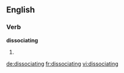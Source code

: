 ==English==

===Verb===
'''dissociating'''

# {{present participle of|[[dissociate]]}}

[[de:dissociating]]
[[fr:dissociating]]
[[vi:dissociating]]